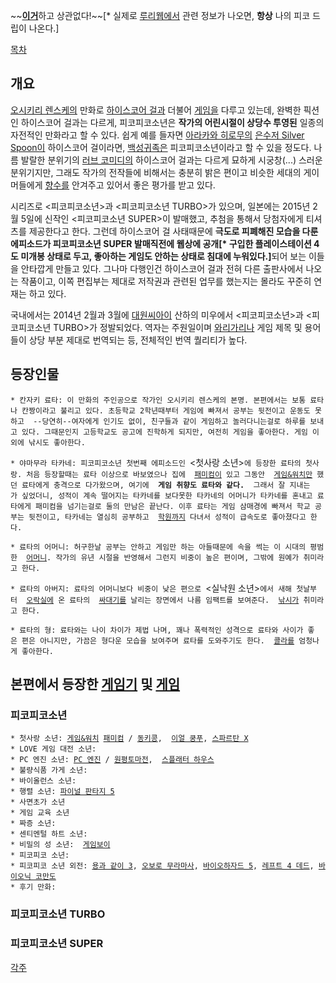 ~~'''[[나의 피코|이거]]'''하고 상관없다!~~[* 실제로  [[루리웹]]에서 관련 정보가 나오면, '''항상''' 나의 피코 드립이 나온다.]

[[목차]]
== 개요 ==
[[오시키리 렌스케]]의 만화로  [[하이스코어 걸]]과 더불어  [[게임]]을 다루고 있는데, 완벽한  픽션인 하이스코어 걸과는 다르게, 피코피코소년은  '''작가의 어린시절이 상당수 투영된'''  일종의 자전적인 만화라고 할 수 있다. 쉽게 예를 들자면  [[아라카와 히로무]]의  [[은수저 Silver Spoon]]이 하이스코어 걸이라면,  [[백성귀족]]은 피코피코소년이라고 할 수 있을 정도다. 나름 발랄한 분위기의 [[러브 코미디]]의 하이스코어 걸과는 다르게 묘하게 시궁창(...) 스러운 분위기지만, 그래도 작가의 전작들에 비해서는 충분히 밝은 편이고 비슷한 세대의 게이머들에게  [[향수]]를 안겨주고 있어서 좋은 평가를 받고 있다. 

시리즈로 <피코피코소년>과 <피코피코소년 TURBO>가 있으며, 일본에는 2015년 2월 5일에 신작인 <피코피코소년 SUPER>이 발매했고, 추첨을 통해서 당첨자에게 티셔츠를 제공한다고 한다. 그런데 하이스코어 걸 사태때문에  '''극도로 피폐해진 모습을 다룬 에피소드가 피코피코소년 SUPER 발매직전에 웹상에 공개[* 구입한 플레이스테이션 4도 미개봉 상태로 두고, 좋아하는 게임도 안하는 상태로 침대에 누워있다.]'''되어 보는 이들을 안타깝게 만들고 있다. 그나마 다행인건 하이스코어 걸과 전혀 다른 출판사에서 나오는 작품이고, 이쪽 편집부는 제대로 저작권과 관련된 업무를 했는지는 몰라도 꾸준히 연재는 하고 있다.

국내에서는 2014년 2월과 3월에 [[대원씨아이]]  산하의 미우에서 <피코피코소년>과 <피코피코소년 TURBO>가 정발되었다. 역자는 주원일이며  [[와리가리]]나 게임 제목 및 용어들이 상당 부분 제대로 번역되는 등, 전체적인 번역 퀄리티가 높다. 

== 등장인물 ==
 * 칸자키 료타: 이 만화의 주인공으로 작가인 오시키리 렌스케의 본명. 본편에서는 보통 료타나 칸짱이라고 불리고 있다. 초등학교 2학년때부터 게임에 빠져서 공부는 뒷전이고 운동도 못하고  --당연히--여자에게 인기도 없이, 친구들과 같이 게임하고 놀러다니는걸로 하루를 보내고 있다. 그때문인지 고등학교도 공고에 진학하게 되지만, 여전히 게임을 좋아한다. 게임 이외에 낚시도 좋아한다.

 * 야마무라 타카네: 피코피코소년 첫번째 에피소드인 <첫사랑 소년>에 등장한 료타의 첫사랑. 처음 등장할때는 료타 이상으로 바보였으나 집에  [[패미컴]]이 있고 그동안  [[게임&워치]]만 했던 료타에게 충격으로 다가왔으며, 여기에  '''게임 취향도 료타와 같다.'''  그래서 잘 지내는가 싶었더니, 성적이 계속 떨어지는 타카네를 보다못한 타카네의 어머니가 타카네를 혼내고 료타에게 패미컴을 넘기는걸로 둘의 만남은 끝난다. 이후 료타는 게임 삼매경에 빠져서 학교 공부는 뒷전이고, 타카네는 열심히 공부하고  [[학원]]까지 다녀서 성적이 급속도로 좋아졌다고 한다.

 * 료타의 어머니: 허구한날 공부는 안하고 게임만 하는 아들때문에 속을 썩는 이 시대의 평범한  [[어머니]]. 작가의 유년 시절을 반영해서 그런지 비중이 높은 편이며, 그밖에 원예가 취미라고 한다.

 * 료타의 아버지: 료타의 어머니보다 비중이 낮은 편으로 <실낙원 소년>에서 새해 첫날부터  [[오락실]]에 온 료타의  [[싸대기]]를 날리는 장면에서 나름 임팩트를 보여준다.  [[낚시]]가 취미라고 한다. 

 * 료타의 형: 료타와는 나이 차이가 제법 나며, 꽤나 폭력적인 성격으로 료타와 사이가 좋은 편은 아니지만, 가끔은 형다운 모습을 보여주며 료타를 도와주기도 한다.  [[콜라]]를 엄청나게 좋아한다.

== 본편에서 등장한  [[게임기]]  및  [[게임]] ==
=== 피코피코소년 ===
 * 첫사랑 소년: [[게임&워치]] [[패미컴]] / [[동키콩]],  [[이얼 쿵푸]], [[스파르탄 X]]
 * LOVE 게임 대전 소년:
 * PC 엔진 소년: [[PC 엔진]] / [[원평토마전]],  [[스플래터 하우스]]
 * 불량식품 가게 소년:
 * 바이올런스 소년:
 * 행렬 소년: [[파이널 판타지 5]]
 * 사면초가 소년
 * 게임 교육 소년
 * 짜증 소년:
 * 센티멘털 하트 소년:
 * 비밀의 성 소년:  [[게임보이]]
 * 피코피코 소년:
 * 피코피코 소년 외전: [[용과 같이 3]], [[오보로 무라마사]], [[바이오하자드 5]], [[레프트 4 데드]], [[바이오닉 코만도]]
 * 후기 만화:

=== 피코피코소년 TURBO ===

=== 피코피코소년 SUPER ===

[[각주]]
